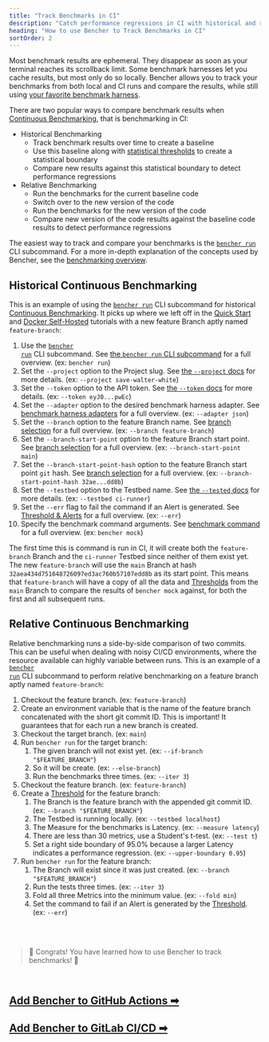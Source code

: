 ```yaml
---
title: "Track Benchmarks in CI"
description: "Catch performance regressions in CI with historical and relative continuous benchmarking"
heading: "How to use Bencher to Track Benchmarks in CI"
sortOrder: 2
---
```



Most benchmark results are ephemeral.
They disappear as soon as your terminal reaches its scrollback limit.
Some benchmark harnesses let you cache results, but most only do so locally.
Bencher allows you to track your benchmarks from both local and CI runs and compare the results,
while still using [your favorite benchmark harness](/docs/explanation/adapters/).

There are two popular ways to compare benchmark results when [Continuous Benchmarking](/docs/explanation/continuous-benchmarking/), that is benchmarking in CI:
- Historical Benchmarking
  - Track benchmark results over time to create a baseline
  - Use this baseline along with [statistical thresholds](/docs/explanation/thresholds/) to create a statistical boundary
  - Compare new results against this statistical boundary to detect performance regressions
- Relative Benchmarking
  - Run the benchmarks for the current baseline code
  - Switch over to the new version of the code
  - Run the benchmarks for the new version of the code
  - Compare new version of the code results against the baseline code results to detect performance regressions

[historical benchmarking]: #historical-benchmarking
[relative benchmarking]: #relative-benchmarking

The easiest way to track and compare your benchmarks
is the <code><a href="/docs/explanation/bencher-run/">bencher run</a></code> CLI subcommand.
For a more in-depth explanation of the concepts used by Bencher,
see the [benchmarking overview](/docs/explanation/benchmarking/).

## Historical Continuous Benchmarking

This is an example of using the <code><a href="/docs/explanation/bencher-run/">bencher run</a></code> CLI subcommand
for historical [Continuous Benchmarking](/docs/explanation/continuous-benchmarking/).
It picks up where we left off in the
[Quick Start](/docs/tutorial/quick-start/) and [Docker Self-Hosted](/docs/tutorial/docker/) tutorials
with a new feature Branch aptly named `feature-branch`:

<TrackHistorical />

1.  Use the <code><a href="/docs/explanation/bencher-run/">bencher run</a></code> CLI subcommand.
    See [the `bencher run` CLI subcommand](/docs/explanation/bencher-run/) for a full overview.
    (ex: `bencher run`)
2.  Set the `--project` option to the Project slug.
    See [the `--project` docs](/docs/explanation/bencher-run/#--project-project) for more details.
    (ex: `--project save-walter-white`)
3.  Set the `--token` option to the API token.
    See [the `--token` docs](/docs/explanation/bencher-run/#--token-token) for more details.
    (ex: `--token eyJ0...pwEc`)
4.  Set the `--adapter` option to the desired benchmark harness adapter.
    See [benchmark harness adapters](/docs/explanation/adapters/) for a full overview.
    (ex: `--adapter json`)
5.  Set the `--branch` option to the feature Branch name.
    See [branch selection](/docs/explanation/branch-selection/#--branch-branch) for a full overview.
    (ex: `--branch feature-branch`)
6.  Set the `--branch-start-point` option to the feature Branch start point.
    See [branch selection](/docs/explanation/branch-selection/#--branch-start-point-branch) for a full overview.
    (ex: `--branch-start-point main`)
7.  Set the `--branch-start-point-hash` option to the feature Branch start point `git` hash.
    See [branch selection](/docs/explanation/branch-selection/#--branch-start-point-hash-hash) for a full overview.
    (ex: `--branch-start-point-hash 32ae...dd8b`)
8.  Set the `--testbed` option to the Testbed name.
    See [the `--tested` docs](/docs/explanation/bencher-run/#--testbed-testbed) for more details.
    (ex: `--testbed ci-runner`)
9.  Set the `--err` flag to fail the command if an Alert is generated.
    See [Threshold & Alerts](/docs/explanation/thresholds/#alerts) for a full overview.
    (ex: `--err`)
10. Specify the benchmark command arguments.
    See [benchmark command](/docs/explanation/bencher-run/#benchmark-command) for a full overview.
    (ex: `bencher mock`)

The first time this is command is run in CI,
it will create both the `feature-branch` Branch
and the `ci-runner` Testbed since neither of them exist yet.
The new `feature-branch` will use the `main` Branch at hash `32aea434d751648726097ed3ac760b57107edd8b`
as its start point.
This means that `feature-branch` will have a copy of all the data and [Thresholds](/docs/explanation/thresholds/)
from the `main` Branch to compare the results of `bencher mock` against,
for both the first and all subsequent runs.

## Relative Continuous Benchmarking

Relative benchmarking runs a side-by-side comparison of two commits.
This can be useful when dealing with noisy CI/CD environments,
where the resource available can highly variable between runs.
This is an example of a <code><a href="/docs/explanation/bencher-run/">bencher run</a></code> CLI subcommand to perform relative benchmarking on a feature branch aptly named `feature-branch`:

<TrackRelative />

1. Checkout the feature branch. (ex: `feature-branch`)
1. Create an environment variable that is the name of the feature branch concatenated with the short git commit ID. This is important! It guarantees that for each run a new branch is created.
1. Checkout the target branch. (ex: `main`)
1. Run `bencher run` for the target branch:
    1. The given branch will not exist yet. (ex: `--if-branch "$FEATURE_BRANCH"`)
    1. So it will be create. (ex: `--else-branch`)
    1. Run the benchmarks three times. (ex: `--iter 3`)
1. Checkout the feature branch. (ex: `feature-branch`)
1. Create a [Threshold](/docs/explanation/thresholds/) for the feature branch:
    1. The Branch is the feature branch with the appended git commit ID. (ex: `--branch "$FEATURE_BRANCH"`)
    1. The Testbed is running locally. (ex: `--testbed localhost`)
    1. The Measure for the benchmarks is Latency. (ex: `--measure latency`)
    1. There are less than 30 metrics, use a Student's t-test. (ex: `--test t`)
    1. Set a right side boundary of 95.0% because a larger Latency indicates a performance regression. (ex: `--upper-boundary 0.95`)
1. Run `bencher run` for the feature branch:
    1. The Branch will exist since it was just created. (ex: `--branch "$FEATURE_BRANCH"`)
    1. Run the tests three times. (ex: `--iter 3`)
    1. Fold all three Metrics into the minimum value. (ex: `--fold min`)
    1. Set the command to fail if an Alert is generated by the [Threshold](/docs/explanation/thresholds/). (ex: `--err`)

<br/>
<br/>

> 🐰 Congrats! You have learned how to use Bencher to track benchmarks! 🎉

<br/>

<h2><a href="/docs/how-to/github-actions/">Add Bencher to GitHub Actions ➡</a></h2>
<h2><a href="/docs/how-to/gitlab-ci-cd/">Add Bencher to GitLab CI/CD ➡</a></h2>
